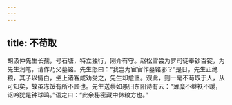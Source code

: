```yaml
---
---
---
```

title: 不苟取
---




胡汲仲先生长孺，号石塘，特立独行，刚介有守。赵松雪尝为罗司徒奉钞百锭，为先生润笔，请作乃父墓铭。先生怒曰：“我岂为宦官作墓铭邪？”是日，先生正绝粮，其子以情白，坐上诸客咸劝受之，先生却愈坚。观此，则一毫不苟取于人，从可知矣，故虽冻馁有所不顾也。先生送蔡如愚归东阳诗有云：“薄糜不继袄不暖，讴吟犹是钟球鸣。”语之曰：“此余秘密藏中休粮方也。”